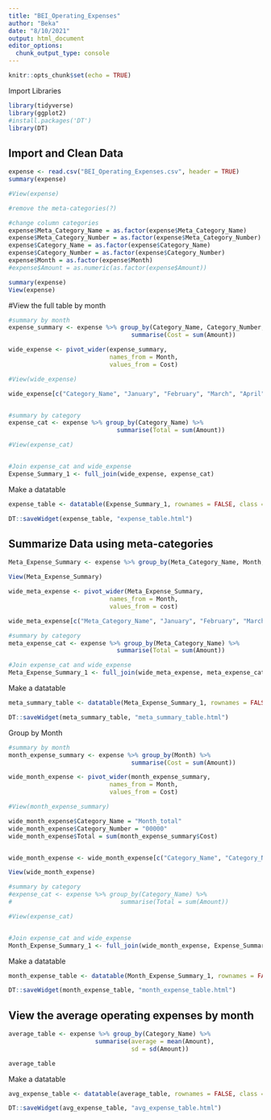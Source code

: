 ```yaml
---
title: "BEI_Operating_Expenses"
author: "Beka"
date: "8/10/2021"
output: html_document
editor_options: 
  chunk_output_type: console
---
```


```r
knitr::opts_chunk$set(echo = TRUE)
```

Import Libraries
```r
library(tidyverse)
library(ggplot2)
#install.packages('DT')
library(DT)
``` 


## Import and Clean Data
```r
expense <- read.csv("BEI_Operating_Expenses.csv", header = TRUE)
summary(expense)

#View(expense)

#remove the meta-categories(?)

#change column categories
expense$Meta_Category_Name = as.factor(expense$Meta_Category_Name)
expense$Meta_Category_Number = as.factor(expense$Meta_Category_Number)
expense$Category_Name = as.factor(expense$Category_Name)
expense$Category_Number = as.factor(expense$Category_Number)
expense$Month = as.factor(expense$Month)
#expense$Amount = as.numeric(as.factor(expense$Amount))

summary(expense)
View(expense)
``` 

#View the full table by month
```r

#summary by month
expense_summary <- expense %>% group_by(Category_Name, Category_Number, Month) %>%
                                  summarise(Cost = sum(Amount))

wide_expense <- pivot_wider(expense_summary, 
                            names_from = Month, 
                            values_from = Cost)

#View(wide_expense)

wide_expense[c("Category_Name", "January", "February", "March", "April", "May ", "June ", "July")]


#summary by category
expense_cat <- expense %>% group_by(Category_Name) %>%
                              summarise(Total = sum(Amount))

#View(expense_cat)


#Join expense_cat and wide_expense
Expense_Summary_1 <- full_join(wide_expense, expense_cat)
``` 


Make a datatable
```r

expense_table <- datatable(Expense_Summary_1, rownames = FALSE, class = 'cell-border stripe')

DT::saveWidget(expense_table, "expense_table.html")
``` 


## Summarize Data using meta-categories
```r
Meta_Expense_Summary <- expense %>% group_by(Meta_Category_Name, Month, Meta_Category_Number) %>% summarise(cost = sum(Amount))  

View(Meta_Expense_Summary)

wide_meta_expense <- pivot_wider(Meta_Expense_Summary, 
                            names_from = Month, 
                            values_from = cost)

wide_meta_expense[c("Meta_Category_Name", "January", "February", "March", "April", "May ", "June ", "July")]

#summary by category
meta_expense_cat <- expense %>% group_by(Meta_Category_Name) %>%
                              summarise(Total = sum(Amount))

#Join expense_cat and wide_expense
Meta_Expense_Summary_1 <- full_join(wide_meta_expense, meta_expense_cat)
``` 


Make a datatable
```r

meta_summary_table <- datatable(Meta_Expense_Summary_1, rownames = FALSE, class = 'cell-border stripe')

DT::saveWidget(meta_summary_table, "meta_summary_table.html")
``` 


Group by Month
```r

#summary by month
month_expense_summary <- expense %>% group_by(Month) %>%
                                  summarise(Cost = sum(Amount))

wide_month_expense <- pivot_wider(month_expense_summary, 
                            names_from = Month, 
                            values_from = Cost)

#View(month_expense_summary)

wide_month_expense$Category_Name = "Month_total"
wide_month_expense$Category_Number = "00000"
wide_month_expense$Total = sum(month_expense_summary$Cost)


wide_month_expense <- wide_month_expense[c("Category_Name", "Category_Number", "January", "February", "March", "April", "May ", "June ", "July", "Total")]

View(wide_month_expense)

#summary by category
#expense_cat <- expense %>% group_by(Category_Name) %>%
#                              summarise(Total = sum(Amount))

#View(expense_cat)


#Join expense_cat and wide_expense
Month_Expense_Summary_1 <- full_join(wide_month_expense, Expense_Summary_1)
``` 


Make a datatable
```r

month_expense_table <- datatable(Month_Expense_Summary_1, rownames = FALSE, class = 'cell-border stripe')

DT::saveWidget(month_expense_table, "month_expense_table.html")
``` 


## View the average operating expenses by month
```r

average_table <- expense %>% group_by(Category_Name) %>%
                        summarise(average = mean(Amount),
                                  sd = sd(Amount))

average_table  
```

Make a datatable
```r

avg_expense_table <- datatable(average_table, rownames = FALSE, class = 'cell-border stripe')

DT::saveWidget(avg_expense_table, "avg_expense_table.html")
``` 



